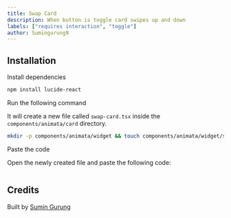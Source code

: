 ```yaml
---
title: Swap Card
description: When button is toggle card swipes up and down
labels: ["requires interaction", "toggle"]
author: Sumingurung9
---
```


<ComponentPreview name="card-swap-card--docs" />

## Installation

<Steps>
<Step>Install dependencies</Step>

```bash
npm install lucide-react
```

<Step>Run the following command</Step>

It will create a new file called `swap-card.tsx` inside the `components/animata/card` directory.

```bash
mkdir -p components/animata/widget && touch components/animata/widget/swap-card.tsx
```

<Step>Paste the code</Step>

Open the newly created file and paste the following code:

```jsx file=<rootDir>/animata/widget/swap-card.tsx

```

</Steps>

## Credits

Built by [Sumin Gurung](https://github.com/GrgSumin)
